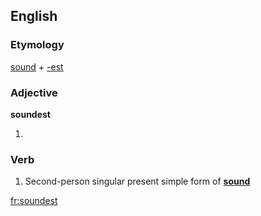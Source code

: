 ==English==

===Etymology===
[[sound]] + [[-est]]

===Adjective===
'''soundest'''

# {{superlative of|sound}}

===Verb===
{{en-verb form}}

# {{archaic}} Second-person singular present simple form of '''[[sound]]'''

[[fr:soundest]]